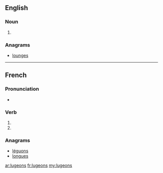 ==English==

===Noun===
{{head|en|noun plural form}}

# {{plural of|lugeon|lang=en}}

===Anagrams===
* [[lounges#English|lounges]]

----

==French==

===Pronunciation===
* {{IPA|lang=fr|/ly.ʒɔ̃/}}

===Verb===
{{fr-verb-form}}

# {{inflection of|luger||1|p|pres|indc|lang=fr}}
# {{inflection of|luger||1|p|impr|lang=fr}}

===Anagrams===
* [[léguons#French|léguons]]
* [[longues#French|longues]]

[[ar:lugeons]]
[[fr:lugeons]]
[[my:lugeons]]